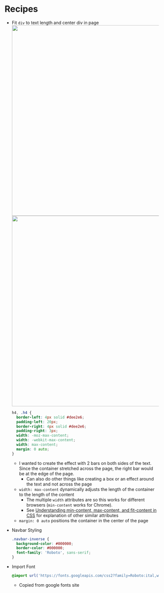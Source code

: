 # Recipes {#sec-css-recipes .unnumbered}

-   Fit `div` to text length and center div in page\
    ![](/qmd/_resources/CSS-Recipes.resources/div-shorten-center-before.png){width="621"}\
    ![](/qmd/_resources/CSS-Recipes.resources/div-shorten-center-after.png){width="621"}

    ``` css
    h4, .h4 {
      border-left: 4px solid #dee2e6;
      padding-left: 20px;
      border-right: 4px solid #dee2e6;
      padding-right: 3px;
      width: -moz-max-content;
      width: -webkit-max-content;
      width: max-content;
      margin: 0 auto;
    }
    ```

    -   I wanted to create the effect with 2 bars on both sides of the text. Since the container stretched across the page, the right bar would be at the edge of the page.
        -   Can also do other things like creating a box or an effect around the text and not across the page
    -   `width: max-content` dynamically adjusts the length of the container to the length of the content
        -   The multiple `width` attributes are so this works for different browsers (`min-content` works for Chrome).
        -   See [Understanding min-content, max-content, and fit-content in CSS](https://blog.logrocket.com/understanding-min-content-max-content-fit-content-css/) for explanation of other similar attributes
    -   `margin: 0 auto` positions the container in the center of the page

-   Navbar Styling

    ``` css
    .navbar-inverse {
      background-color: #000000;
      border-color: #000000;
      font-family: 'Roboto', sans-serif;
    }
    ```

-   Import Font

    ``` css
    @import url('https://fonts.googleapis.com/css2?family=Roboto:ital,wght@0,400;0,700;1,400&display=swap');
    ```

    -   Copied from google fonts site
